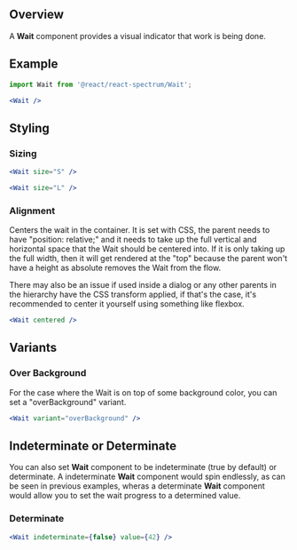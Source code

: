 
## Overview

A **Wait** component provides a visual indicator that work is being done.

## Example

<Wait />

```jsx
import Wait from '@react/react-spectrum/Wait';

<Wait />
```

## Styling
### Sizing

<Wait size="S" />

```jsx
<Wait size="S" />
```

<Wait size="L" />

```jsx
<Wait size="L" />
```

### Alignment

Centers the wait in the container.
It is set with CSS, the parent needs to have "position: relative;" and it needs to take up the full vertical and horizontal space that the Wait should be centered into. If it is only taking up the full width, then it will get rendered at the "top" because the parent won't have a height as absolute removes the Wait from the flow.

There may also be an issue if used inside a dialog or any other parents in the hierarchy have the CSS transform applied, if that's the case, it's recommended to center it yourself using something like flexbox.

<div style={{height: '100px', position: 'relative'}}>
  <Wait centered />
</div>

```jsx
<Wait centered />
```

## Variants

### Over Background

For the case where the Wait is on top of some background color, you can set a "overBackground" variant.

<div style={{
  'width': '100px',
  'height': '100px',
  'background-color': 'rgba(0,0,0,0.4)',
  'display': 'flex',
  'align-items': 'center',
  'justify-content': 'center'}}>
  <Wait variant="overBackground" />
</div>

```jsx
<Wait variant="overBackground" />
```

## Indeterminate or Determinate

You can also set **Wait** component to be indeterminate (true by default) or determinate. A indeterminate **Wait** component would spin endlessly, as can be seen in previous examples, wheras a determinate **Wait** component would allow you to set the wait progress to a determined value.

### Determinate

<Wait indeterminate={false} value={42} />

```jsx
<Wait indeterminate={false} value={42} />
```
